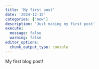 ```yaml
---
title: 'My first post'
date: '2024-12-15'
categories: ['new']
description: 'Just making my first post'
execute:
  message: false
  warning: false
editor_options:
  chunk_output_type: console
---
```


My first blog post!
